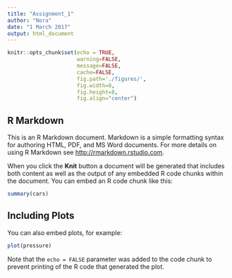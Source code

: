 ```yaml
---
title: "Assignment_1"
author: "Nora"
date: "1 March 2017"
output: html_document
---
```


```r
knitr::opts_chunk$set(echo = TRUE,
                      warning=FALSE,
                      message=FALSE,
                      cache=FALSE,
                      fig.path='./figures/',
                      fig.width=8,
                      fig.height=8,
                      fig.align="center")
```

## R Markdown

This is an R Markdown document. Markdown is a simple formatting syntax for authoring HTML, PDF, and MS Word documents. For more details on using R Markdown see <http://rmarkdown.rstudio.com>.

When you click the **Knit** button a document will be generated that includes both content as well as the output of any embedded R code chunks within the document. You can embed an R code chunk like this:

```r
summary(cars)
```

## Including Plots

You can also embed plots, for example:

```r
plot(pressure)
```

Note that the `echo = FALSE` parameter was added to the code chunk to prevent printing of the R code that generated the plot.